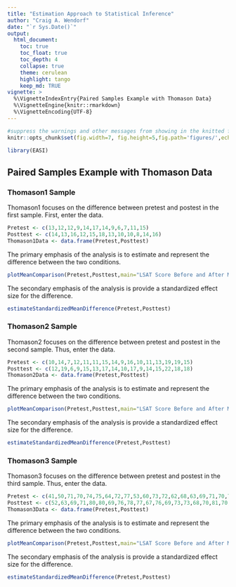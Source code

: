 ```yaml
---
title: "Estimation Approach to Statistical Inference"
author: "Craig A. Wendorf"
date: "`r Sys.Date()`"
output:
  html_document:
    toc: true
    toc_float: true
    toc_depth: 4
    collapse: true
    theme: cerulean
    highlight: tango
    keep_md: TRUE
vignette: >
  %\VignetteIndexEntry{Paired Samples Example with Thomason Data}
  %\VignetteEngine{knitr::rmarkdown}
  %\VignetteEncoding{UTF-8}
---
```


```r
#suppress the warnings and other messages from showing in the knitted file.
knitr::opts_chunk$set(fig.width=7, fig.height=5,fig.path='figures/',echo=TRUE,warning=FALSE,message=FALSE)
```

```r
library(EASI)
```

## Paired Samples Example with Thomason Data

### Thomason1 Sample

Thomason1 focuses on the difference between pretest and postest in the first sample. First, enter the data.

```r
Pretest <- c(13,12,12,9,14,17,14,9,6,7,11,15)
Posttest <- c(14,13,16,12,15,18,13,10,10,8,14,16)
Thomason1Data <- data.frame(Pretest,Posttest)
```

The primary emphasis of the analysis is to estimate and represent the difference between the two conditions.

```r
plotMeanComparison(Pretest,Posttest,main="LSAT Score Before and After Mapping",ylab="LSAT Score")
```

The secondary emphasis of the analysis is provide a standardized effect size for the difference.

```r
estimateStandardizedMeanDifference(Pretest,Posttest)
```

### Thomason2 Sample

Thomason2 focuses on the difference between pretest and postest in the second sample. Thus, enter the data.

```r
Pretest <- c(10,14,7,12,11,11,15,14,9,16,10,11,13,19,19,15)
Posttest <- c(12,19,6,9,15,13,17,14,10,17,9,14,15,22,18,18)
Thomason2Data <- data.frame(Pretest,Posttest)
```

The primary emphasis of the analysis is to estimate and represent the difference between the two conditions.

```r
plotMeanComparison(Pretest,Posttest,main="LSAT Score Before and After Mapping",ylab="LSAT Score")
```

The secondary emphasis of the analysis is provide a standardized effect size for the difference.

```r
estimateStandardizedMeanDifference(Pretest,Posttest)
```

### Thomason3 Sample

Thomason3 focuses on the difference between pretest and postest in the third sample. Thus, enter the data.

```r
Pretest <- c(41,50,71,70,74,75,64,72,77,53,60,73,72,62,68,63,69,71,70,70,75,71,76,64,70,65,75,66,70,70,64,72,63,68,64,61,63,76,71)
Posttest <- c(52,63,69,71,80,80,69,76,78,77,67,76,69,73,73,68,70,81,70,76,77,75,69,77,70,76,65,64,72,71,63,78,71,77,67,66,73,75,75)
Thomason3Data <- data.frame(Pretest,Posttest)
```

The primary emphasis of the analysis is to estimate and represent the difference between the two conditions.

```r
plotMeanComparison(Pretest,Posttest,main="LSAT Score Before and After Mapping",ylab="LSAT Score")
```

The secondary emphasis of the analysis is provide a standardized effect size for the difference.

```r
estimateStandardizedMeanDifference(Pretest,Posttest)
```
